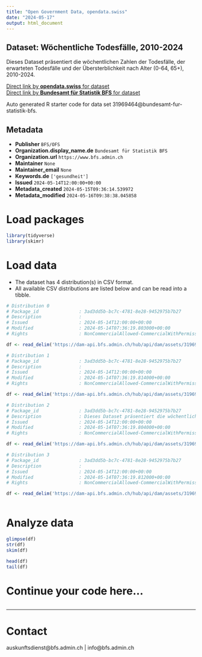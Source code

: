 ```yaml
---
title: "Open Government Data, opendata.swiss"
date: "2024-05-17"
output: html_document
---
```


## Dataset: Wöchentliche Todesfälle, 2010-2024

Dieses Dataset präsentiert die wöchentlichen Zahlen der Todesfälle, der erwarteten Todesfälle und der Übersterblichkeit nach Alter (0-64, 65+), 2010-2024.

[Direct link by **opendata.swiss** for dataset](https://opendata.swiss/de/dataset/wochentliche-todesfalle-2010-20241)<br>
[Direct link by **Bundesamt für Statistik BFS** for dataset](https://www.bfs.admin.ch/asset/de/ts-d-14.03.04.03-wr)

Auto generated R starter code for data set 31969464@bundesamt-fur-statistik-bfs.

## Metadata

- **Publisher** `BFS/OFS`
- **Organization.display_name.de** `Bundesamt für Statistik BFS`
- **Organization.url** `https://www.bfs.admin.ch`
- **Maintainer** `None`
- **Maintainer_email** `None`
- **Keywords.de** `['gesundheit']`
- **Issued** `2024-05-14T12:00:00+00:00`
- **Metadata_created** `2024-05-15T09:36:14.539972`
- **Metadata_modified** `2024-05-16T09:38:38.045858`


# Load packages

```r

library(tidyverse)
library(skimr)

```

# Load data

-   The dataset has 4 distribution(s) in CSV format.
-   All available CSV distributions are listed below and can be read into a tibble.

```r

# Distribution 0
# Package_id               : 3ad3dd5b-bc7c-4781-8e28-9452975b7b27
# Description              : 
# Issued                   : 2024-05-14T12:00:00+00:00
# Modified                 : 2024-05-14T07:36:19.803000+00:00
# Rights                   : NonCommercialAllowed-CommercialWithPermission-ReferenceRequired

df <- read_delim('https://dam-api.bfs.admin.ch/hub/api/dam/assets/31969490/master')

# Distribution 1
# Package_id               : 3ad3dd5b-bc7c-4781-8e28-9452975b7b27
# Description              : 
# Issued                   : 2024-05-14T12:00:00+00:00
# Modified                 : 2024-05-14T07:36:19.814000+00:00
# Rights                   : NonCommercialAllowed-CommercialWithPermission-ReferenceRequired

df <- read_delim('https://dam-api.bfs.admin.ch/hub/api/dam/assets/31969477/master')

# Distribution 2
# Package_id               : 3ad3dd5b-bc7c-4781-8e28-9452975b7b27
# Description              : Dieses Dataset präsentiert die wöchentlichen Zahlen der Todesfälle, der erwarteten Todesfälle und der Übersterblichkeit nach Alter (0-64, 65+), 2010-2024.
# Issued                   : 2024-05-14T12:00:00+00:00
# Modified                 : 2024-05-14T07:36:19.804000+00:00
# Rights                   : NonCommercialAllowed-CommercialWithPermission-ReferenceRequired

df <- read_delim('https://dam-api.bfs.admin.ch/hub/api/dam/assets/31969480/master')

# Distribution 3
# Package_id               : 3ad3dd5b-bc7c-4781-8e28-9452975b7b27
# Description              : 
# Issued                   : 2024-05-14T12:00:00+00:00
# Modified                 : 2024-05-14T07:36:19.812000+00:00
# Rights                   : NonCommercialAllowed-CommercialWithPermission-ReferenceRequired

df <- read_delim('https://dam-api.bfs.admin.ch/hub/api/dam/assets/31969485/master')



```

# Analyze data

```r

glimpse(df)
str(df)
skim(df)

head(df)
tail(df)

```

# Continue your code here...

```r

```

------------------------------------------------------------------------

# Contact

auskunftsdienst@bfs.admin.ch | info@bfs.admin.ch
